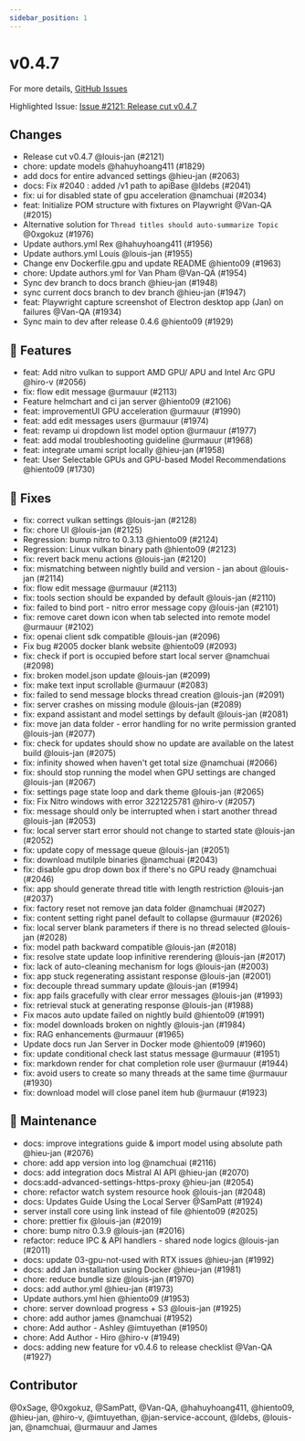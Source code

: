 ```yaml
---
sidebar_position: 1
---
```

# v0.4.7

For more details, [GitHub Issues](https://github.com/janhq/jan/releases/tag/v0.4.7)

Highlighted Issue:  [Issue #2121: Release cut v0.4.7](https://github.com/janhq/jan/pull/2121)

## Changes

- Release cut v0.4.7 @louis-jan (#2121)
- chore: update models @hahuyhoang411 (#1829)
- add docs for entire advanced settings @hieu-jan (#2063)
- docs: Fix #2040 : added /v1 path to apiBase @ldebs (#2041)
- fix: ui for disabled state of gpu acceleration @namchuai (#2034)
- feat: Initialize POM structure with fixtures on Playwright @Van-QA (#2015)
- Alternative solution for `Thread titles should auto-summarize Topic` @0xgokuz (#1976)
- Update authors.yml Rex @hahuyhoang411 (#1956)
- Update authors.yml Louis @louis-jan (#1955)
- Change env Dockerfile.gpu and update README @hiento09 (#1963)
- chore: Update authors.yml for Van Pham @Van-QA (#1954)
- Sync dev branch to docs branch @hieu-jan (#1948)
- sync current docs branch to dev branch @hieu-jan (#1947)
- feat: Playwright capture screenshot of Electron desktop app (Jan) on failures @Van-QA (#1934)
- Sync main to dev after release 0.4.6 @hiento09 (#1929)

## 🚀 Features

- feat: Add nitro vulkan to support AMD GPU/ APU and Intel Arc GPU @hiro-v (#2056)
- fix: flow edit message @urmauur (#2113)
- Feature helmchart and ci jan server @hiento09 (#2106)
- feat: improvementUI GPU acceleration  @urmauur (#1990)
- feat: add edit messages users @urmauur (#1974)
- feat: revamp ui dropdown list model option @urmauur (#1977)
- feat: add modal troubleshooting guideline @urmauur (#1968)
- feat: integrate umami script locally @hieu-jan (#1958)
- feat: User Selectable GPUs and GPU-based Model Recommendations @hiento09 (#1730)

## 🐛 Fixes

- fix: correct vulkan settings @louis-jan (#2128)
- fix: chore UI @louis-jan (#2125)
- Regression: bump nitro to 0.3.13 @hiento09 (#2124)
- Regression: Linux vulkan binary path @hiento09 (#2123)
- fix: revert back menu actions @louis-jan (#2120)
- fix: mismatching between nightly build and version - jan about @louis-jan (#2114)
- fix: flow edit message @urmauur (#2113)
- fix: tools section should be expanded by default @louis-jan (#2110)
- fix: failed to bind port - nitro error message copy @louis-jan (#2101)
- fix: remove caret down icon when tab selected into remote model @urmauur (#2102)
- fix: openai client sdk compatible @louis-jan (#2096)
- Fix bug #2005 docker blank website @hiento09 (#2093)
- fix: check if port is occupied before start local server @namchuai (#2098)
- fix: broken model.json update @louis-jan (#2099)
- fix: make text input scrollable @urmauur (#2083)
- fix: failed to send message blocks thread creation @louis-jan (#2091)
- fix: server crashes on missing module @louis-jan (#2089)
- fix: expand assistant and model settings by default @louis-jan (#2081)
- fix: move jan data folder - error handling for no write permission granted @louis-jan (#2077)
- fix: check for updates should show no update are available on the latest build @louis-jan (#2075)
- fix: infinity showed when haven't get total size @namchuai (#2066)
- fix: should stop running the model when GPU settings are changed @louis-jan (#2067)
- fix: settings page state loop and dark theme @louis-jan (#2065)
- fix: Fix Nitro windows with error 3221225781 @hiro-v (#2057)
- fix: message should only be interrupted when i start another thread @louis-jan (#2053)
- fix: local server start error should not change to started state @louis-jan (#2052)
- fix: update copy of message queue @louis-jan (#2051)
- fix: download mutilple binaries @namchuai (#2043)
- fix: disable gpu drop down box if there's no GPU ready @namchuai (#2046)
- fix: app should generate thread title with length restriction @louis-jan (#2037)
- fix: factory reset not remove jan data folder @namchuai (#2027)
- fix: content setting right panel default to collapse @urmauur (#2026)
- fix: local server blank parameters if there is no thread selected @louis-jan (#2028)
- fix: model path backward compatible @louis-jan (#2018)
- fix: resolve state update loop infinitive rerendering @louis-jan (#2017)
- fix: lack of auto-cleaning mechanism for logs @louis-jan (#2003)
- fix: app stuck regenerating assistant response @louis-jan (#2001)
- fix: decouple thread summary update @louis-jan (#1994)
- fix: app fails gracefully with clear error messages @louis-jan (#1993)
- fix: retrieval stuck at generating response @louis-jan (#1988)
- Fix macos auto update failed on nightly build @hiento09 (#1991)
- fix: model downloads broken on nightly @louis-jan (#1984)
- fix: RAG enhancements @urmauur (#1965)
- Update docs run Jan Server in Docker mode @hiento09 (#1960)
- fix: update conditional check last status message @urmauur (#1951)
- fix: markdown render for chat completion role user @urmauur (#1944)
- fix: avoid users to create so many threads at the same time @urmauur (#1930)
- fix: download model will close panel item hub @urmauur (#1923)

## 🧰 Maintenance

- docs: improve integrations guide \& import model using absolute path @hieu-jan (#2076)
- chore: add app version into log @namchuai (#2116)
- docs: add integration docs Mistral AI API @hieu-jan (#2070)
- docs:add-advanced-settings-https-proxy @hieu-jan (#2054)
- chore: refactor watch system resource hook @louis-jan (#2048)
- docs: Updates Guide Using the Local Server @SamPatt (#1924)
- server install core using link instead of file @hiento09 (#2025)
- chore: prettier fix @louis-jan (#2019)
- chore: bump nitro 0.3.9 @louis-jan (#2016)
- refactor: reduce IPC \& API handlers - shared node logics @louis-jan (#2011)
- docs: update 03-gpu-not-used with RTX issues @hieu-jan (#1992)
- docs: add Jan installation using Docker @hieu-jan (#1981)
- chore: reduce bundle size @louis-jan (#1970)
- docs: add author.yml @hieu-jan (#1973)
- Update authors.yml hien @hiento09 (#1953)
- chore: server download progress + S3 @louis-jan (#1925)
- chore: add author james @namchuai (#1952)
- chore: Add author - Ashley @imtuyethan (#1950)
- chore: Add Author - Hiro @hiro-v (#1949)
- docs: adding new feature for v0.4.6 to release checklist @Van-QA (#1927)

## Contributor

@0xSage, @0xgokuz, @SamPatt, @Van-QA, @hahuyhoang411, @hiento09, @hieu-jan, @hiro-v, @imtuyethan, @jan-service-account, @ldebs, @louis-jan, @namchuai, @urmauur and James

